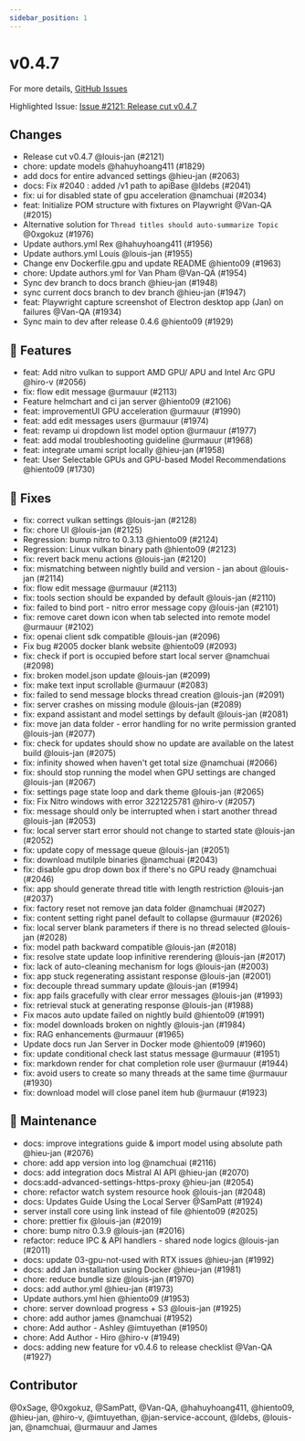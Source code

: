 ```yaml
---
sidebar_position: 1
---
```

# v0.4.7

For more details, [GitHub Issues](https://github.com/janhq/jan/releases/tag/v0.4.7)

Highlighted Issue:  [Issue #2121: Release cut v0.4.7](https://github.com/janhq/jan/pull/2121)

## Changes

- Release cut v0.4.7 @louis-jan (#2121)
- chore: update models @hahuyhoang411 (#1829)
- add docs for entire advanced settings @hieu-jan (#2063)
- docs: Fix #2040 : added /v1 path to apiBase @ldebs (#2041)
- fix: ui for disabled state of gpu acceleration @namchuai (#2034)
- feat: Initialize POM structure with fixtures on Playwright @Van-QA (#2015)
- Alternative solution for `Thread titles should auto-summarize Topic` @0xgokuz (#1976)
- Update authors.yml Rex @hahuyhoang411 (#1956)
- Update authors.yml Louis @louis-jan (#1955)
- Change env Dockerfile.gpu and update README @hiento09 (#1963)
- chore: Update authors.yml for Van Pham @Van-QA (#1954)
- Sync dev branch to docs branch @hieu-jan (#1948)
- sync current docs branch to dev branch @hieu-jan (#1947)
- feat: Playwright capture screenshot of Electron desktop app (Jan) on failures @Van-QA (#1934)
- Sync main to dev after release 0.4.6 @hiento09 (#1929)

## 🚀 Features

- feat: Add nitro vulkan to support AMD GPU/ APU and Intel Arc GPU @hiro-v (#2056)
- fix: flow edit message @urmauur (#2113)
- Feature helmchart and ci jan server @hiento09 (#2106)
- feat: improvementUI GPU acceleration  @urmauur (#1990)
- feat: add edit messages users @urmauur (#1974)
- feat: revamp ui dropdown list model option @urmauur (#1977)
- feat: add modal troubleshooting guideline @urmauur (#1968)
- feat: integrate umami script locally @hieu-jan (#1958)
- feat: User Selectable GPUs and GPU-based Model Recommendations @hiento09 (#1730)

## 🐛 Fixes

- fix: correct vulkan settings @louis-jan (#2128)
- fix: chore UI @louis-jan (#2125)
- Regression: bump nitro to 0.3.13 @hiento09 (#2124)
- Regression: Linux vulkan binary path @hiento09 (#2123)
- fix: revert back menu actions @louis-jan (#2120)
- fix: mismatching between nightly build and version - jan about @louis-jan (#2114)
- fix: flow edit message @urmauur (#2113)
- fix: tools section should be expanded by default @louis-jan (#2110)
- fix: failed to bind port - nitro error message copy @louis-jan (#2101)
- fix: remove caret down icon when tab selected into remote model @urmauur (#2102)
- fix: openai client sdk compatible @louis-jan (#2096)
- Fix bug #2005 docker blank website @hiento09 (#2093)
- fix: check if port is occupied before start local server @namchuai (#2098)
- fix: broken model.json update @louis-jan (#2099)
- fix: make text input scrollable @urmauur (#2083)
- fix: failed to send message blocks thread creation @louis-jan (#2091)
- fix: server crashes on missing module @louis-jan (#2089)
- fix: expand assistant and model settings by default @louis-jan (#2081)
- fix: move jan data folder - error handling for no write permission granted @louis-jan (#2077)
- fix: check for updates should show no update are available on the latest build @louis-jan (#2075)
- fix: infinity showed when haven't get total size @namchuai (#2066)
- fix: should stop running the model when GPU settings are changed @louis-jan (#2067)
- fix: settings page state loop and dark theme @louis-jan (#2065)
- fix: Fix Nitro windows with error 3221225781 @hiro-v (#2057)
- fix: message should only be interrupted when i start another thread @louis-jan (#2053)
- fix: local server start error should not change to started state @louis-jan (#2052)
- fix: update copy of message queue @louis-jan (#2051)
- fix: download mutilple binaries @namchuai (#2043)
- fix: disable gpu drop down box if there's no GPU ready @namchuai (#2046)
- fix: app should generate thread title with length restriction @louis-jan (#2037)
- fix: factory reset not remove jan data folder @namchuai (#2027)
- fix: content setting right panel default to collapse @urmauur (#2026)
- fix: local server blank parameters if there is no thread selected @louis-jan (#2028)
- fix: model path backward compatible @louis-jan (#2018)
- fix: resolve state update loop infinitive rerendering @louis-jan (#2017)
- fix: lack of auto-cleaning mechanism for logs @louis-jan (#2003)
- fix: app stuck regenerating assistant response @louis-jan (#2001)
- fix: decouple thread summary update @louis-jan (#1994)
- fix: app fails gracefully with clear error messages @louis-jan (#1993)
- fix: retrieval stuck at generating response @louis-jan (#1988)
- Fix macos auto update failed on nightly build @hiento09 (#1991)
- fix: model downloads broken on nightly @louis-jan (#1984)
- fix: RAG enhancements @urmauur (#1965)
- Update docs run Jan Server in Docker mode @hiento09 (#1960)
- fix: update conditional check last status message @urmauur (#1951)
- fix: markdown render for chat completion role user @urmauur (#1944)
- fix: avoid users to create so many threads at the same time @urmauur (#1930)
- fix: download model will close panel item hub @urmauur (#1923)

## 🧰 Maintenance

- docs: improve integrations guide \& import model using absolute path @hieu-jan (#2076)
- chore: add app version into log @namchuai (#2116)
- docs: add integration docs Mistral AI API @hieu-jan (#2070)
- docs:add-advanced-settings-https-proxy @hieu-jan (#2054)
- chore: refactor watch system resource hook @louis-jan (#2048)
- docs: Updates Guide Using the Local Server @SamPatt (#1924)
- server install core using link instead of file @hiento09 (#2025)
- chore: prettier fix @louis-jan (#2019)
- chore: bump nitro 0.3.9 @louis-jan (#2016)
- refactor: reduce IPC \& API handlers - shared node logics @louis-jan (#2011)
- docs: update 03-gpu-not-used with RTX issues @hieu-jan (#1992)
- docs: add Jan installation using Docker @hieu-jan (#1981)
- chore: reduce bundle size @louis-jan (#1970)
- docs: add author.yml @hieu-jan (#1973)
- Update authors.yml hien @hiento09 (#1953)
- chore: server download progress + S3 @louis-jan (#1925)
- chore: add author james @namchuai (#1952)
- chore: Add author - Ashley @imtuyethan (#1950)
- chore: Add Author - Hiro @hiro-v (#1949)
- docs: adding new feature for v0.4.6 to release checklist @Van-QA (#1927)

## Contributor

@0xSage, @0xgokuz, @SamPatt, @Van-QA, @hahuyhoang411, @hiento09, @hieu-jan, @hiro-v, @imtuyethan, @jan-service-account, @ldebs, @louis-jan, @namchuai, @urmauur and James

